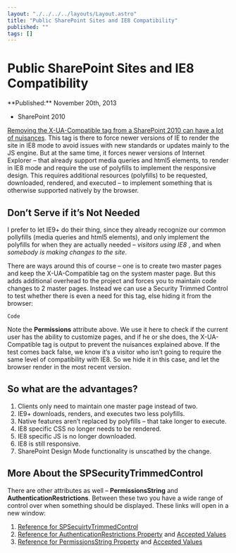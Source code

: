 ```yaml
---
layout: "./../../../layouts/Layout.astro"
title: "Public SharePoint Sites and IE8 Compatibility"
published: ""
tags: []
---
```


# Public SharePoint Sites and IE8 Compatibility

<time datetime="2013-11-21T00:00:00.000Z">
**Published:**
November 20th, 2013
</time>

- SharePoint 2010	

<a href="http://get-spblog.com/2012/05/23/html5-sp2010/">Removing the X-UA-Compatible tag from a SharePoint 2010 can have a lot of nuisances</a>. This tag is there to force newer versions of IE to render the site in IE8 mode to avoid issues with new standards or updates mainly to the JS engine. But at the same time, it forces newer versions of Internet Explorer – that already support media queries and html5 elements, to render in IE8 mode and require the use of polyfills to implement the responsive design. This requires additional resources (polyfills) to be requested, downloaded, rendered, and executed – to implement something that is otherwise supported natively by the browser.

## Don’t Serve if it’s Not Needed

I prefer to let IE9+ do their thing, since they already recognize our common pollyfills (media queries and html5 elements), and only implement the polyfills for when they are actually needed – *visitors using IE8* , and when *somebody is making changes to the site*.

There are ways around this of course – one is to create two master pages and keep the X-UA-Compatible tag on the system master page. But this adds additional overhead to the project and forces you to maintain code changes to 2 master pages. Instead we can use a Security Trimmed Control to test whether there is even a need for this tag, else hiding it from the browser:

```Code```

Note the **Permissions** attribute above. We use it here to check if the current user has the ability to customize pages, and if he or she does, the X-UA-Compatible tag is output to prevent the nuisances explained above. If the test comes back false, we know it’s a visitor who isn’t going to require the same level of compatibility with IE8. So we hide it in this case, and let the browser render in the most recent version.

## So what are the advantages?

1. Clients only need to maintain one master page instead of two.
1. IE9+ downloads, renders, and executes two less polyfills.
1. Native features aren’t replaced by polyfills – that take longer to execute.
1. IE8 specific CSS no longer needs to be rendered.
1. IE8 specific JS is no longer downloaded.
1. IE8 is still responsive.
1. SharePoint Design Mode functionality is unscathed by the change.

## More About the SPSecurityTrimmedControl
There are other attributes as well – **PermissionsString** and **AuthenticationRestrictions**. Between these two you have a wide range of control over when something should be displayed. These links will open in a new window:

1. <a href="http://msdn.microsoft.com/en-us/library/microsoft.sharepoint.webcontrols.spsecuritytrimmedcontrol_members(v=office.14).aspx">Reference for SPSecuirtyTrimmedControl</a>
1. <a href="http://msdn.microsoft.com/en-us/library/microsoft.sharepoint.webcontrols.spsecuritytrimmedcontrol.authenticationrestrictions(v=office.14).aspx">Reference for AuthenticationRestrictions Property</a> and <a href="http://msdn.microsoft.com/EN-US/library/ms437559">Accepted Values</a>
1. <a href="http://msdn.microsoft.com/en-us/library/microsoft.sharepoint.webcontrols.spsecuritytrimmedcontrol.permissionsstring(v=office.14).aspx">Reference for PermissionsString Property</a> and <a href="http://msdn.microsoft.com/EN-US/library/ms412690">Accepted Values</a>